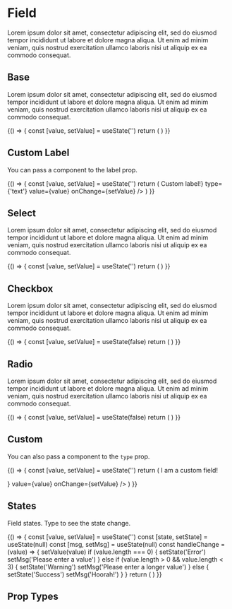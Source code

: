 
<Meta title='Components|Field' component={Field} />

# Field
Lorem ipsum dolor sit amet, consectetur adipiscing elit, sed do eiusmod tempor incididunt ut labore et dolore magna aliqua. Ut enim ad minim veniam, quis nostrud exercitation ullamco laboris nisi ut aliquip ex ea commodo consequat.

## Base
Lorem ipsum dolor sit amet, consectetur adipiscing elit, sed do eiusmod tempor incididunt ut labore et dolore magna aliqua. Ut enim ad minim veniam, quis nostrud exercitation ullamco laboris nisi ut aliquip ex ea commodo consequat.

<Preview>
  <Story name='Base'>
    {() => {
      const [value, setValue] = useState('')
      return (
        <Field id={'name'} label={'Name'} type={'text'} value={value} onChange={setValue} />
      )
    }}
  </Story>
</Preview>

## Custom Label
You can pass a component to the label prop.

<Preview>
  <Story name='Label'>
    {() => {
      const [value, setValue] = useState('')
      return (
        <Field id={'field'} label={<div>Custom label!</div>} type={'text'} value={value} onChange={setValue} />
      )
    }}
  </Story>
</Preview>

## Select
Lorem ipsum dolor sit amet, consectetur adipiscing elit, sed do eiusmod tempor incididunt ut labore et dolore magna aliqua. Ut enim ad minim veniam, quis nostrud exercitation ullamco laboris nisi ut aliquip ex ea commodo consequat.

<Preview>
  <Story name='Select'>
    {() => {
      const [value, setValue] = useState('')
      return (
        <Field id={'field'} label={'Age'} type={'select'} value={value} options={[{ value: 'option', label: 'Option' }]} searchable onChange={setValue} />
      )
    }}
  </Story>
</Preview>

## Checkbox
Lorem ipsum dolor sit amet, consectetur adipiscing elit, sed do eiusmod tempor incididunt ut labore et dolore magna aliqua. Ut enim ad minim veniam, quis nostrud exercitation ullamco laboris nisi ut aliquip ex ea commodo consequat.

<Preview>
  <Story name='Checkbox'>
    {() => {
      const [value, setValue] = useState(false)
      return (
        <Field id={'field'} label={'Checkbox'} type={'checkbox'} value={value} onChange={setValue} />
      )
    }}
  </Story>
</Preview>

## Radio
Lorem ipsum dolor sit amet, consectetur adipiscing elit, sed do eiusmod tempor incididunt ut labore et dolore magna aliqua. Ut enim ad minim veniam, quis nostrud exercitation ullamco laboris nisi ut aliquip ex ea commodo consequat.

<Preview>
  <Story name='Radio'>
    {() => {
      const [value, setValue] = useState(false)
      return (
        <Field id={'field'} label={'Radio'} type={'radio'} value={value} onChange={setValue} />
      )
    }}
  </Story>
</Preview>

## Custom
You can also pass a component to the `type` prop.

<Preview>
  <Story name='Custom'>
    {() => {
      const [value, setValue] = useState('')
      return (
        <Field id={'field'} label={'Custom'} type={<p className={'p'}>I am a custom field!</p>} value={value} onChange={setValue} />
      )
    }}
  </Story>
</Preview>

## States
Field states. Type to see the state change.

<Preview>
  <Story name='States'>
    {() => {
      const [value, setValue] = useState('')
      const [state, setState] = useState(null)
      const [msg, setMsg] = useState(null)
      const handleChange = (value) => {
        setValue(value)
        if (value.length === 0) {
          setState('Error')
          setMsg('Please enter a value')
        } else if (value.length > 0 && value.length < 3) {
          setState('Warning')
          setMsg('Please enter a longer value')
        } else {
          setState('Success')
          setMsg('Hoorah!')
        }
      }
      return (
        <Field id={'field'} label={'Name'} type={'text'} value={value} state={state} msg={msg} onChange={handleChange} />
      )
    }}
  </Story>
</Preview>

## Prop Types

<Props of={Field} />